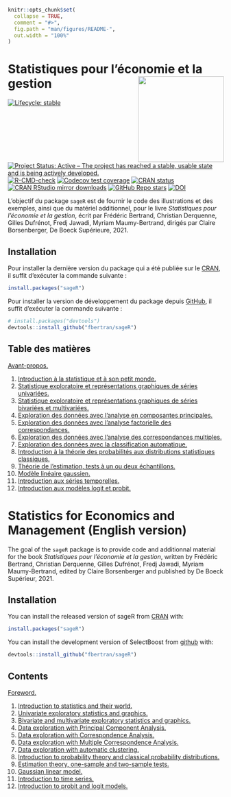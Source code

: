 <!-- README.md is generated from README.Rmd. Please edit that file -->

```r
knitr::opts_chunk$set(
  collapse = TRUE,
  comment = "#>",
  fig.path = "man/figures/README-",
  out.width = "100%"
)
```

# Statistiques pour l’économie et la gestion <img src="man/figures/logo.png" align="right" width="200"/>

<!-- badges: start -->
[![Lifecycle: stable](https://img.shields.io/badge/lifecycle-stable-green.svg)](https://lifecycle.r-lib.org/articles/stages.html)
[![Project Status: Active – The project has reached a stable, usable state and is being actively developed.](https://www.repostatus.org/badges/latest/active.svg)](https://www.repostatus.org/#active)
[![R-CMD-check](https://github.com/fbertran/sageR/workflows/R-CMD-check/badge.svg)](https://github.com/fbertran/sageR/actions)
[![Codecov test coverage](https://codecov.io/gh/fbertran/sageR/branch/master/graph/badge.svg)](https://codecov.io/gh/fbertran/sageR?branch=master)
[![CRAN status](https://www.r-pkg.org/badges/version/sageR)](https://CRAN.R-project.org/package=sageR)
[![CRAN RStudio mirror downloads](https://cranlogs.r-pkg.org/badges/sageR)](https://cran.r-project.org/package=sageR)
[![GitHub Repo stars](https://img.shields.io/github/stars/fbertran/sageR?style=social)](https://github.com/github/fbertran/sageR)
[![DOI](https://zenodo.org/badge/204068588.svg)](https://zenodo.org/badge/latestdoi/204068588)
<!-- badges: end -->


L'objectif du package `sageR` est de fournir le code des illustrations et des exemples, ainsi que du matériel additionnel, pour le livre *Statistiques pour l’économie et la gestion*, écrit par Frédéric Bertrand, Christian Derquenne, Gilles Dufrénot, Fredj Jawadi, Myriam Maumy-Bertrand, dirigés par Claire Borsenberger, De Boeck Supérieure, 2021.


## Installation

Pour installer la dernière version du package qui a été publiée sur le [CRAN](https://CRAN.R-project.org), il suffit d'exécuter la commande suivante :

``` r
install.packages("sageR")
```

Pour installer la version de développement du package depuis [GitHub](https://github.com/), il suffit d'exécuter la commande suivante :

``` r
# install.packages("devtools")
devtools::install_github("fbertran/sageR")
```

## Table des matières

[Avant-propos.](https://fbertran.github.io/sageR/articles/CodeChap00.html)

1. [Introduction à la statistique et à son petit monde.](https://fbertran.github.io/sageR/articles/CodeChap01.html)
2. [Statistique exploratoire et représentations graphiques de séries univariées.](https://fbertran.github.io/sageR/articles/CodeChap02.html) 
3. [Statistique exploratoire et représentations graphiques de séries bivariées et multivariées.](https://fbertran.github.io/sageR/articles/CodeChap03.html) 
4. [Exploration des données avec l'analyse en composantes principales.](https://fbertran.github.io/sageR/articles/CodeChap04.html) 
5. [Exploration des données avec l'analyse factorielle des correspondances.](https://fbertran.github.io/sageR/articles/CodeChap05.html)
6. [Exploration des données avec l'analyse des correspondances multiples.](https://fbertran.github.io/sageR/articles/CodeChap06.html) 
7. [Exploration des données avec la classification automatique.](https://fbertran.github.io/sageR/articles/CodeChap07.html) 
8. [Introduction à la théorie des probabilités aux distributions statistiques classiques.](https://fbertran.github.io/sageR/articles/CodeChap08.html)
9. [Théorie de l'estimation, tests à un ou deux échantillons.](https://fbertran.github.io/sageR/articles/CodeChap09.html)
10. [Modèle linéaire gaussien.](https://fbertran.github.io/sageR/articles/CodeChap10.html)
11. [Introduction aux séries temporelles.](https://fbertran.github.io/sageR/articles/CodeChap11.html)
12. [Introduction aux modèles logit et probit.](https://fbertran.github.io/sageR/articles/CodeChap12.html)


# Statistics for Economics and Management (English version)

The goal of the `sageR` package is to provide code and additionnal material for the book *Statistiques pour l’économie et la gestion*, written by Frédéric Bertrand, Christian Derquenne, Gilles Dufrénot, Fredj Jawadi, Myriam Maumy-Bertrand, edited by Claire Borsenberger and published by De Boeck Supérieur, 2021.

## Installation

You can install the released version of sageR from [CRAN](https://CRAN.R-project.org) with:


```r
install.packages("sageR")
```

You can install the development version of SelectBoost from [github](https://github.com) with:


```r
devtools::install_github("fbertran/sageR")
```

## Contents

[Foreword.](https://fbertran.github.io/sageR/articles/CodeChap00.html)

1. [Introduction to statistics and their world.](https://fbertran.github.io/sageR/articles/CodeChap01.html)
2. [Univariate exploratory statistics and graphics.](https://fbertran.github.io/sageR/articles/CodeChap02.html) 
3. [Bivariate and multivariate exploratory statistics and graphics.](https://fbertran.github.io/sageR/articles/CodeChap03.html) 
4. [Data exploration with Principal Component Analysis.](https://fbertran.github.io/sageR/articles/CodeChap04.html) 
5. [Data exploration with Correspondence Analysis.](https://fbertran.github.io/sageR/articles/CodeChap05.html)
6. [Data exploration with Multiple Correspondence Analysis.](https://fbertran.github.io/sageR/articles/CodeChap06.html) 
7. [Data exploration with automatic clustering.](https://fbertran.github.io/sageR/articles/CodeChap07.html) 
8. [Introduction to probability theory and classical probability distributions.](https://fbertran.github.io/sageR/articles/CodeChap08.html)
9. [Estimation theory, one-sample and two-sample tests.](https://fbertran.github.io/sageR/articles/CodeChap09.html)
10. [Gaussian linear model.](https://fbertran.github.io/sageR/articles/CodeChap10.html)
11. [Introduction to time series.](https://fbertran.github.io/sageR/articles/CodeChap11.html)
12. [Introduction to probit and logit models.](https://fbertran.github.io/sageR/articles/CodeChap12.html)


